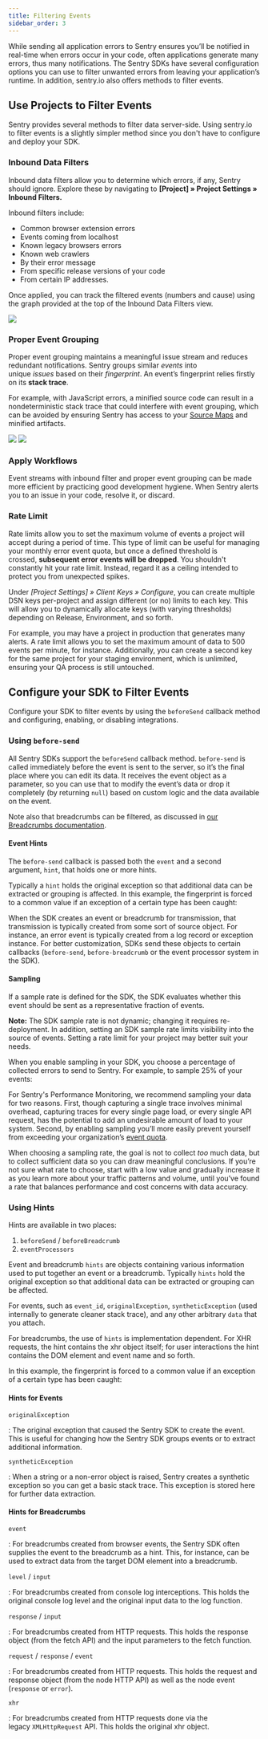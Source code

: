 ```yaml
---
title: Filtering Events
sidebar_order: 3
---
```


While sending all application errors to Sentry ensures you’ll be notified in real-time when errors occur in your code, often applications generate many errors, thus many notifications. The Sentry SDKs have several configuration options you can use to filter unwanted errors from leaving your application’s runtime. In addition, sentry.io also offers methods to filter events.

## Use Projects to Filter Events

Sentry provides several methods to filter data server-side. Using sentry.io to filter events is a slightly simpler method since you don't have to configure and deploy your SDK.

### Inbound Data Filters

Inbound data filters allow you to determine which errors, if any, Sentry should ignore. Explore these by navigating to **[Project] » Project Settings » Inbound Filters.**

Inbound filters include:

- Common browser extension errors
- Events coming from localhost
- Known legacy browsers errors
- Known web crawlers
- By their error message
- From specific release versions of your code
- From certain IP addresses.

Once applied, you can track the filtered events (numbers and cause) using the graph provided at the top of the Inbound Data Filters view.

![](builtin-inbound-filters.png)

### Proper Event Grouping

Proper event grouping maintains a meaningful issue stream and reduces redundant notifications. Sentry groups similar *events* into unique *issues* based on their *fingerprint*. An event’s fingerprint relies firstly on its **stack trace**.

For example, with JavaScript errors, a minified source code can result in a nondeterministic stack trace that could interfere with event grouping, which can be avoided by ensuring Sentry has access to your [Source Maps](/platforms/javascript/sourcemaps) and minified artifacts.

![](stacktrace-without-sourcemaps.png)
![](stacktrace-with-sourcemaps.png)

### Apply Workflows

Event streams with inbound filter and proper event grouping can be made more efficient by practicing good development hygiene. When Sentry alerts you to an issue in your code, resolve it, or discard.

### Rate Limit

Rate limits allow you to set the maximum volume of events a project will accept during a period of time. This type of limit can be useful for managing your monthly error event quota, but once a defined threshold is crossed, **subsequent error events will be dropped**. You shouldn't constantly hit your rate limit. Instead, regard it as a ceiling intended to protect you from unexpected spikes.

Under *[Project Settings] » Client Keys » Configure*, you can create multiple DSN keys per-project and assign different (or no) limits to each key. This will allow you to dynamically allocate keys (with varying thresholds) depending on Release, Environment, and so forth.

For example, you may have a project in production that generates many alerts. A rate limit allows you to set the maximum amount of data to 500 events per minute, for instance. Additionally, you can create a second key for the same project for your staging environment, which is unlimited, ensuring your QA process is still untouched.

## Configure your SDK to Filter Events

Configure your SDK to filter events by using the `beforeSend` callback method and configuring, enabling, or disabling integrations.

### Using `before-send`

All Sentry SDKs support the `beforeSend` callback method. `before-send` is called immediately before the event is sent to the server, so it’s the final place where you can edit its data. It receives the event object as a parameter, so you can use that to modify the event’s data or drop it completely (by returning `null`) based on custom logic and the data available on the event.

<PlatformContent includePath="configuration/before-send" />

Note also that breadcrumbs can be filtered, as discussed in [our Breadcrumbs documentation](/docs/product/error-monitoring/breadcrumbs/).

#### Event Hints

The `before-send` callback is passed both the `event` and a second argument, `hint`, that holds one or more hints.

Typically a `hint` holds the original exception so that additional data can be extracted or grouping is affected. In this example, the fingerprint is forced to a common value if an exception of a certain type has been caught:

<PlatformContent includePath="configuration/before-send-hint" />

When the SDK creates an event or breadcrumb for transmission, that transmission is typically created from some sort of source object. For instance, an error event is typically created from a log record or exception instance. For better customization, SDKs send these objects to certain callbacks (`before-send`, `before-breadcrumb` or the event processor system in the SDK).

#### Sampling

If a sample rate is defined for the SDK, the SDK evaluates whether this event should be sent as a representative fraction of events.

**Note:** The SDK sample rate is not dynamic; changing it requires re-deployment. In addition, setting an SDK sample rate limits visibility into the source of events. Setting a rate limit for your project may better suit your needs.

When you enable sampling in your SDK, you choose a percentage of collected errors to send to Sentry. For example, to sample 25% of your events:

<PlatformContent includePath="configuration/sample-rate" />

For Sentry's Performance Monitoring, we recommend sampling your data for two reasons. First, though capturing a single trace involves minimal overhead, capturing traces for every single page load, or every single API request, has the potential to add an undesirable amount of load to your system. Second, by enabling sampling you’ll more easily prevent yourself from exceeding your organization’s [event quota](/accounts/quotas/).

When choosing a sampling rate, the goal is not to collect *too* much data, but to collect sufficient data so you can draw meaningful conclusions. If you’re not sure what rate to choose, start with a low value and gradually increase it as you learn more about your traffic patterns and volume, until you’ve found a rate that balances performance and cost concerns with data accuracy.

### Using Hints

Hints are available in two places:

1. `beforeSend` / `beforeBreadcrumb`
2. `eventProcessors`

Event and breadcrumb `hints` are objects containing various information used to put together an event or a breadcrumb. Typically `hints` hold the original exception so that additional data can be extracted or grouping can be affected.

For events, such as `event_id`, `originalException`, `syntheticException` (used internally to generate cleaner stack trace), and any other arbitrary `data` that you attach.

For breadcrumbs, the use of `hints` is implementation dependent. For XHR requests, the hint contains the xhr object itself; for user interactions the hint contains the DOM element and event name and so forth.

In this example, the fingerprint is forced to a common value if an exception of a certain type has been caught:

<PlatformContent includePath="configuration/before-send-fingerprint" />

#### Hints for Events

`originalException`

: The original exception that caused the Sentry SDK to create the event. This is useful for changing how the Sentry SDK groups events or to extract additional information.

`syntheticException`

: When a string or a non-error object is raised, Sentry creates a synthetic exception so you can get a basic stack trace. This exception is stored here for further data extraction.

#### Hints for Breadcrumbs

`event`

: For breadcrumbs created from browser events, the Sentry SDK often supplies the event to the breadcrumb as a hint. This, for instance, can be used to extract data from the target DOM element into a breadcrumb.

`level` / `input`

: For breadcrumbs created from console log interceptions. This holds the original console log level and the original input data to the log function.

`response` / `input`

: For breadcrumbs created from HTTP requests. This holds the response object (from the fetch API) and the input parameters to the fetch function.

`request` / `response` / `event`

: For breadcrumbs created from HTTP requests. This holds the request and response object (from the node HTTP API) as well as the node event (`response` or `error`).

`xhr`

: For breadcrumbs created from HTTP requests done via the legacy `XMLHttpRequest` API. This holds the original xhr object.

<PlatformContent includePath="configuration/decluttering" />
